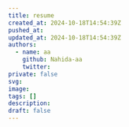---
title: resume
created_at: 2024-10-18T14:54:39Z
pushed_at: 
updated_at: 2024-10-18T14:54:39Z
authors:
  - name: aa
    github: Nahida-aa
    twitter: 
private: false
svg: 
image: 
tags: []
description: 
draft: false
---

